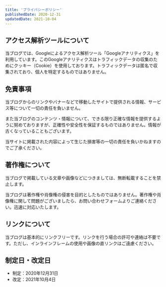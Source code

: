 ```yaml
---
title: 'プライバシーポリシー'
publishedDate: 2020-12-31
updatedDate: 2021-10-04
---
```


## アクセス解析ツールについて

当ブログでは、Googleによるアクセス解析ツール「Googleアナリティクス」を利用しています。このGoogleアナリティクスはトラフィックデータの収集のためにクッキー（Cookie）を使用しております。トラフィックデータは匿名で収集されており、個人を特定するものではありません。

## 免責事項

当ブログからのリンクやバナーなどで移動したサイトで提供される情報、サービス等について一切の責任を負いません。

また当ブログのコンテンツ・情報について、できる限り正確な情報を提供するように努めておりますが、正確性や安全性を保証するものではありません。情報が古くなっていることもございます。

当サイトに掲載された内容によって生じた損害等の一切の責任を負いかねますのでご了承ください。

## 著作権について

当ブログで掲載している文章や画像などにつきましては、無断転載することを禁止します。

当ブログは著作権や肖像権の侵害を目的としたものではありません。著作権や肖像権に関して問題がございましたら、お問い合わせフォームよりご連絡ください。迅速に対応いたします。

## リンクについて

当ブログは基本的にリンクフリーです。リンクを行う場合の許可や連絡は不要です。ただし、インラインフレームの使用や画像の直リンクはご遠慮ください。

## 制定日・改定日

- 制定：2020年12月31日
- 改定：2021年10月4日
